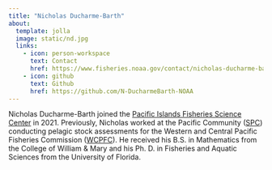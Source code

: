 ---
title: "Nicholas Ducharme-Barth"
about:
  template: jolla
  image: static/nd.jpg
  links:
    - icon: person-workspace
      text: Contact
      href: https://www.fisheries.noaa.gov/contact/nicholas-ducharme-barth-phd
    - icon: github
      text: Github
      href: https://github.com/N-DucharmeBarth-NOAA
---

Nicholas Ducharme-Barth joined the [Pacific Islands Fisheries Science Center](https://www.fisheries.noaa.gov/about/pacific-islands-fisheries-science-center) in 2021. Previously, Nicholas worked at the Pacific Community ([SPC](https://fame.spc.int/)) conducting pelagic stock assessments for the Western and Central Pacific Fisheries Commission ([WCPFC](https://www.wcpfc.int/)). He received his B.S. in Mathematics from the College of William & Mary and his Ph. D. in Fisheries and Aquatic Sciences from the University of Florida.



